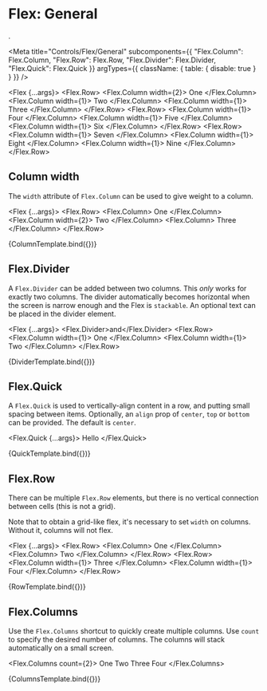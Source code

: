 
# Flex: General
.

<Meta 
  title="Controls/Flex/General" 
  subcomponents={{ "Flex.Column": Flex.Column, "Flex.Row": Flex.Row, "Flex.Divider": Flex.Divider, "Flex.Quick": Flex.Quick }}
  argTypes={{
    className: { table: { disable: true } }
  }}
/>

<Flex {...args}>
  <Flex.Row>
    <Flex.Column width={2}>
      <Box color="Lavender">One</Box>
    </Flex.Column>
    <Flex.Column width={1}>
      <Box color="thistle">Two</Box>
    </Flex.Column>
    <Flex.Column width={1}>
      <Box color="moccasin">Three</Box>
    </Flex.Column>
  </Flex.Row>
  <Flex.Row>
    <Flex.Column width={1}>
      <Box color="PaleGreen">Four</Box>
    </Flex.Column>
    <Flex.Column width={1}>
      <Box color="LightCyan">Five</Box>
    </Flex.Column>
    <Flex.Column width={1}>
      <Box color="pink">Six</Box>
    </Flex.Column>
  </Flex.Row>
  <Flex.Row>
    <Flex.Column width={1}>
      <Box color="SkyBlue">Seven</Box>
    </Flex.Column>
    <Flex.Column width={1}>
      <Box color="NavajoWhite">Eight</Box>
    </Flex.Column>
    <Flex.Column width={1}>
      <Box color="LavenderBlush">Nine</Box>
    </Flex.Column>
  </Flex.Row>
</Flex>

## Column width

The `width` attribute of `Flex.Column` can be used to give weight to a column.

<Flex {...args}>
  <Flex.Row>
    <Flex.Column>
      <Box color="LightSalmon">One</Box>
    </Flex.Column>
    <Flex.Column width={2}>
      <Box color="moccasin">Two</Box>
    </Flex.Column>
    <Flex.Column>
      <Box color="Lavender">Three</Box>
    </Flex.Column>
  </Flex.Row>
</Flex>

<Canvas>
  <Story
    name="Column width"
    args={{}}>
    {ColumnTemplate.bind({})}
  </Story>
</Canvas>

## Flex.Divider 

A `Flex.Divider` can be added between two columns. This *only* works for exactly two columns. 
The divider automatically becomes horizontal when the screen is narrow enough and the Flex is `stackable`. 
An optional text can be placed in the divider element. 

<Flex {...args}>
  <Flex.Divider>and</Flex.Divider>
  <Flex.Row>
    <Flex.Column width={1}>
      <Box color="khaki">One</Box>
    </Flex.Column>
    <Flex.Column width={1}>
      <Box color="Lavender">Two</Box>
    </Flex.Column>
  </Flex.Row>
</Flex>

<Canvas>
  <Story
    name="Flex.Divider"
    args={{ relaxed: "very", stackable: true }}>
    {DividerTemplate.bind({})}
  </Story>
</Canvas>

## Flex.Quick 

A `Flex.Quick` is used to vertically-align content in a row, and putting small spacing between items. 
Optionally, an `align` prop of `center`, `top` or `bottom` can be provided. The default is `center`.

<Flex.Quick {...args}>
  <Icon name="code"/>Hello
</Flex.Quick>

<Canvas>
  <Story
    name="Flex.Quick"
    args={{  }}>
    {QuickTemplate.bind({})}
  </Story>
</Canvas>

## Flex.Row 

There can be multiple `Flex.Row` elements, but there is no vertical connection 
between cells (this is not a grid).

Note that to obtain a grid-like flex, it's necessary to set `width` on columns.
Without it, columns will not flex.

<Flex {...args}>
  <Flex.Row>
    <Flex.Column>
      <Box color="goldenrod">One</Box>
    </Flex.Column>
    <Flex.Column>
      <Box>Two</Box>
    </Flex.Column>
  </Flex.Row>
  <Flex.Row>
    <Flex.Column width={1}>
      <Box color="skyblue">Three</Box>
    </Flex.Column>
    <Flex.Column width={1}>
      <Box color="LightSalmon">Four</Box>
    </Flex.Column>
  </Flex.Row>
</Flex>

<Canvas>
  <Story
    name="Flex.Row"
    args={{  }}>
    {RowTemplate.bind({})}
  </Story>
</Canvas>

## Flex.Columns 

Use the `Flex.Columns` shortcut to quickly create multiple columns. Use `count` 
to specify the desired number of columns. The columns will stack automatically 
on a small screen.

<Flex.Columns count={2}>
  <Box color="goldenrod">One</Box>
  <Box>Two</Box>
  <Box color="skyblue">Three</Box>
  <Box color="LightSalmon">Four</Box>
</Flex.Columns>

<Canvas>
  <Story
    name="Flex.Columns"
    args={{  }}>
    {ColumnsTemplate.bind({})}
  </Story>
</Canvas>